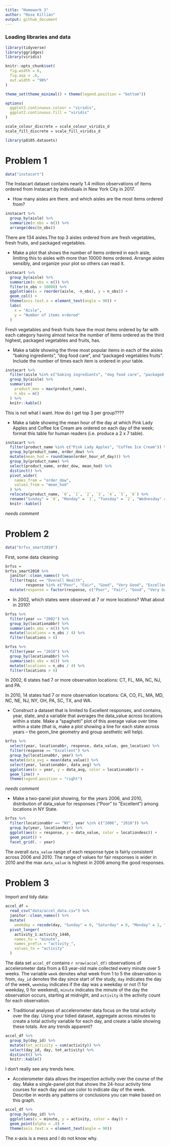 ```yaml
---
title: "Homework 3"
author: "Rose Killian"
output: github_document
---
```


### Loading libraries and data

```r
library(tidyverse)
library(ggridges)
library(viridis)

knitr::opts_chunk$set(
  fig.width = 6,
  fig.asp = .6,
  out.width = "90%"
)

theme_set(theme_minimal() + theme(legend.position = "bottom"))

options(
  ggplot2.continuous.colour = "viridis",
  ggplot2.continuous.fill = "viridis"
)

scale_colour_discrete = scale_colour_viridis_d
scale_fill_discrete = scale_fill_viridis_d

library(p8105.datasets)

```

# Problem 1
```r
data("instacart")
```

The Instacart dataset contains nearly 1.4 million observations of items ordered from Instacart by individuals in New York City in 2017.

* How many aisles are there. and which aisles are the most items ordered from?

```r
instacart %>% 
  group_by(aisle) %>% 
  summarize(n_obs = n()) %>% 
  arrange(desc(n_obs))
```

There are 134 aisles.The top 3 aisles ordered from are fresh vegetables, fresh fruits, and packaged vegetables.


* Make a plot that shows the number of items ordered in each aisle, limiting this to aisles with more than 10000 items ordered. Arrange aisles sensibly, and organize your plot so others can read it.

```r
instacart %>% 
  group_by(aisle) %>% 
  summarize(n_obs = n()) %>% 
  filter(n_obs > 10000) %>% 
  ggplot(aes(x = reorder(aisle, -n_obs), y = n_obs)) +
  geom_col() + 
  theme(axis.text.x = element_text(angle = 90)) +
  labs(
    x = "Aisle",
    y = "Number of items ordered"
  )
```

Fresh vegetables and fresh fruits have the most items ordered by far with each category having almost twice the number of items ordered as the third highest, packaged vegetables and fruits, has. 

* Make a table showing the three most popular items in each of the aisles “baking ingredients”, “dog food care”, and “packaged vegetables fruits”. Include the number of times each item is ordered in your table.

```r
instacart %>% 
  filter(aisle %in% c("baking ingredients", "dog food care", "packaged vegetables fruits")) %>%
  group_by(aisle) %>%
  summarize(
    product_max = max(product_name),
    n_obs = n()
  ) %>% 
  knitr::kable()
```

This is not what I want. How do I get top 3 per group????

* Make a table showing the mean hour of the day at which Pink Lady Apples and Coffee Ice Cream are ordered on each day of the week; format this table for human readers (i.e. produce a 2 x 7 table).

```r
instacart %>% 
  filter(product_name %in% c("Pink Lady Apples", "Coffee Ice Cream")) %>% 
  group_by(product_name, order_dow) %>% 
  mutate(mean_hod = round(mean(order_hour_of_day))) %>%
  group_by(product_name) %>% 
  select(product_name, order_dow, mean_hod) %>% 
  distinct() %>%
  pivot_wider(
    names_from = "order_dow",
    values_from = "mean_hod"
  ) %>% 
  relocate(product_name, `0`, `1`, `2`, `3`, `4`, `5`, `6`) %>% 
  rename("Sunday" = `0`, "Monday" = `1`, "Tuesday" = `2`, "Wednesday" = `3`, "Thursday" = `4`, "Friday" = `5`, "Saturday" = `6`) %>% 
  knitr::kable()
```

*needs comment*



# Problem 2

```r
data("brfss_smart2010")
```

First, some data cleaning:

```r
brfss = 
brfss_smart2010 %>% 
  janitor::clean_names() %>% 
  filter(topic == "Overall Health",
         response %in% c("Poor", "Fair", "Good", "Very Good", "Excellent")) %>% 
  mutate(response = factor(response, c("Poor", "Fair", "Good", "Very Good", "Excellent")))
```

* In 2002, which states were observed at 7 or more locations? What about in 2010?

```r
brfss %>%
  filter(year == "2002") %>% 
  group_by(locationabbr) %>% 
  summarise(n_obs = n()) %>% 
  mutate(locations = n_obs / 4) %>% 
  filter(locations > 6)

brfss %>%
  filter(year == "2010") %>% 
  group_by(locationabbr) %>% 
  summarise(n_obs = n()) %>% 
  mutate(locations = n_obs / 4) %>% 
  filter(locations > 6)
```

In 2002, 6 states had 7 or more observation locations: CT, FL, MA, NC, NJ, and PA.

In 2010, 14 states had 7 or more observation locations: CA, CO, FL, MA, MD, NC, NE, NJ, NY, OH, PA, SC, TX, and WA.

* Construct a dataset that is limited to Excellent responses, and contains, year, state, and a variable that averages the data_value across locations within a state. Make a “spaghetti” plot of this average value over time within a state (that is, make a plot showing a line for each state across years – the geom_line geometry and group aesthetic will help).

```r
brfss %>% 
  select(year, locationabbr, response, data_value, geo_location) %>% 
  filter(response == "Excellent") %>% 
  group_by(locationabbr, year) %>% 
  mutate(data_avg = mean(data_value)) %>% 
  select(year, locationabbr, data_avg) %>% 
  ggplot(aes(x = year, y = data_avg, color = locationabbr)) +
  geom_line() +
  theme(legend.position = "right")
```

*needs comment*

* Make a two-panel plot showing, for the years 2006, and 2010, distribution of data_value for responses (“Poor” to “Excellent”) among locations in NY State.

```r
brfss %>% 
  filter(locationabbr == "NY", year %in% c("2006", "2010")) %>% 
  group_by(year, locationdesc) %>% 
  ggplot(aes(x = response, y = data_value, color = locationdesc)) +
  geom_point() +
  facet_grid(. ~ year)
```

The overall `data_value` range of each response type is fairly consistent across 2006 and 2010. The range of values for fair responses is wider in 2010 and the max `data_value` is highest in 2006 among the good responses.

# Problem 3

Import and tidy data:
```r
accel_df = 
  read_csv("data/accel_data.csv") %>% 
  janitor::clean_names() %>% 
  mutate(
    weekday = recode(day, "Sunday" = 0, "Saturday" = 0, "Monday" = 1, "Tuesday" = 1, "Wednesday" = 1, "Thursday" = 1, "Friday" = 1)) %>% 
  pivot_longer(
    activity_1:activity_1440,
    names_to = "minute",
    names_prefix = "activity_",
    values_to = "activity"
  )
```
The data set `accel_df` contains `r nrow(accel_df)` observations of accelerometer data from a 63 year-old male collected every minute over 5 weeks. The variable `week` denotes what week from 1 to 5 the observation is from, `day_id` denotes the day since start of the study, `day` indicates the day of the week, `weekday` indicates if the day was a weekday or not (1 for weekday, 0 for weekend), `minute` indicates the minute of the day the observation occurs, starting at midnight, and `activity` is the activity count for each observation.

* Traditional analyses of accelerometer data focus on the total activity over the day. Using your tidied dataset, aggregate across minutes to create a total activity variable for each day, and create a table showing these totals. Are any trends apparent?

```r
accel_df %>% 
  group_by(day_id) %>% 
  mutate(tot_activity = sum(activity)) %>% 
  select(day_id, day, tot_activity) %>% 
  distinct() %>% 
  knitr::kable()
```

I don't really see any trends here.

* Accelerometer data allows the inspection activity over the course of the day. Make a single-panel plot that shows the 24-hour activity time courses for each day and use color to indicate day of the week. Describe in words any patterns or conclusions you can make based on this graph.

```r
accel_df %>% 
  group_by(day_id) %>% 
  ggplot(aes(x = minute, y = activity, color = day)) +
  geom_point(alpha = .8) +
  theme(axis.text.x = element_text(angle = 90))
```

The x-axis is a mess and I do not know why.